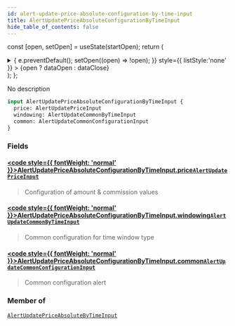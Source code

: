```yaml
---
id: alert-update-price-absolute-configuration-by-time-input
title: AlertUpdatePriceAbsoluteConfigurationByTimeInput
hide_table_of_contents: false
---
```






const [open, setOpen] = useState(startOpen);
return (
<details {...(open ? { open: true } : {})} className="details" style={{ border:'none', boxShadow:'none', background:'var(--ifm-background-color)' }}>
<summary
onClick={(e) => {
e.preventDefault();
setOpen((open) => !open);
}}
style={{ listStyle:'none' }} >
{open ? dataOpen : dataClose}
</summary>
{open && children}
</details>
);
};

No description

```graphql
input AlertUpdatePriceAbsoluteConfigurationByTimeInput {
  price: AlertUpdatePriceInput
  windowing: AlertUpdateCommonByTimeInput
  common: AlertUpdateCommonConfigurationInput
}
```

### Fields

#### [<code style={{ fontWeight: 'normal' }}>AlertUpdatePriceAbsoluteConfigurationByTimeInput.<b>price</b></code>](#)<Bullet />[`AlertUpdatePriceInput`](/api/inputs/alert-update-price-input) <Badge class="badge badge--secondary" text="input"/>

> Configuration of amount & commission values

#### [<code style={{ fontWeight: 'normal' }}>AlertUpdatePriceAbsoluteConfigurationByTimeInput.<b>windowing</b></code>](#)<Bullet />[`AlertUpdateCommonByTimeInput`](/api/inputs/alert-update-common-by-time-input) <Badge class="badge badge--secondary" text="input"/>

> Common configuration for time window type

#### [<code style={{ fontWeight: 'normal' }}>AlertUpdatePriceAbsoluteConfigurationByTimeInput.<b>common</b></code>](#)<Bullet />[`AlertUpdateCommonConfigurationInput`](/api/inputs/alert-update-common-configuration-input) <Badge class="badge badge--secondary" text="input"/>

> Common configuration alert

### Member of

[`AlertUpdatePriceAbsoluteByTimeInput`](/api/inputs/alert-update-price-absolute-by-time-input) <Badge class="badge badge--secondary" text="input"/>
